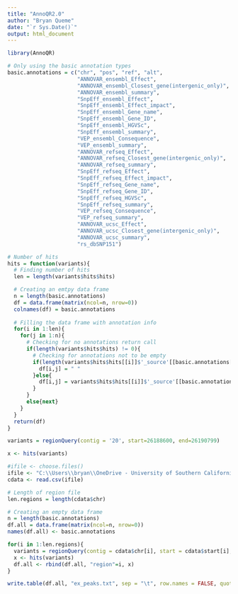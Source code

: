 ```yaml
---
title: "AnnoQR2.0"
author: "Bryan Queme"
date: "`r Sys.Date()`"
output: html_document
---
```


```r

library(AnnoQR)
```

```r
# Only using the basic annotation types
basic.annotations = c("chr", "pos", "ref", "alt",
                      "ANNOVAR_ensembl_Effect",
                      "ANNOVAR_ensembl_Closest_gene(intergenic_only)",
                      "ANNOVAR_ensembl_summary",
                      "SnpEff_ensembl_Effect",
                      "SnpEff_ensembl_Effect_impact",
                      "SnpEff_ensembl_Gene_name",
                      "SnpEff_ensembl_Gene_ID",
                      "SnpEff_ensembl_HGVSc",
                      "SnpEff_ensembl_summary",
                      "VEP_ensembl_Consequence",
                      "VEP_ensembl_summary",
                      "ANNOVAR_refseq_Effect",
                      "ANNOVAR_refseq_Closest_gene(intergenic_only)",
                      "ANNOVAR_refseq_summary",
                      "SnpEff_refseq_Effect",
                      "SnpEff_refseq_Effect_impact",
                      "SnpEff_refseq_Gene_name",
                      "SnpEff_refseq_Gene_ID",
                      "SnpEff_refseq_HGVSc",
                      "SnpEff_refseq_summary",
                      "VEP_refseq_Consequence",
                      "VEP_refseq_summary",
                      "ANNOVAR_ucsc_Effect",
                      "ANNOVAR_ucsc_Closest_gene(intergenic_only)",
                      "ANNOVAR_ucsc_summary",
                      "rs_dbSNP151")
```


```r

# Number of hits
hits = function(variants){
  # Finding number of hits
  len = length(variants$hits$hits)

  # Creating an emtpy data frame
  n = length(basic.annotations)
  df = data.frame(matrix(ncol=n, nrow=0))
  colnames(df) = basic.annotations
  
  # Filling the data frame with annotation info
  for(i in 1:len){
    for(j in 1:n){
      # Checking for no annotations return call
      if(length(variants$hits$hits) != 0){
        # Checking for annotations not to be empty
        if(length(variants$hits$hits[[i]]$'_source'[[basic.annotations[j]]]) == 0){
          df[i,j] = " "
        }else{
          df[i,j] = variants$hits$hits[[i]]$'_source'[[basic.annotations[j]]]
        }
      }
      else{next}
    }
  }
  return(df)
}

```

```r
variants = regionQuery(contig = '20', start=26188600, end=26190799)

x <- hits(variants)

```

```r
#ifile <- choose.files()
ifile <- "C:\\Users\\bryan\\OneDrive - University of Southern California\\Research\\Mi_lab\\ex_peaks.csv"
cdata <- read.csv(ifile)

```

```r

# Length of region file
len.regions = length(cdata$chr)

# Creating an empty data frame
n = length(basic.annotations)
df.all = data.frame(matrix(ncol=n, nrow=0))
names(df.all) <- basic.annotations

for(i in 1:len.regions){
  variants = regionQuery(contig = cdata$chr[i], start = cdata$start[i], end=cdata$end[i])
  x <- hits(variants)
  df.all <- rbind(df.all, "region"=i, x)
}

```

```r

write.table(df.all, "ex_peaks.txt", sep = "\t", row.names = FALSE, quote = FALSE)

```

